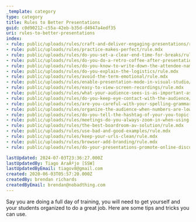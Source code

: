 ```yaml
---
_template: category
type: category
title: Rules to Better Presentations
guid: c0d90212-c55a-42eb-b35d-d4947a4edf35
uri: rules-to-better-presentations
index:
- rule: public/uploads/rules/craft-and-deliver-engaging-presentations/rule.mdx
- rule: public/uploads/rules/practice-makes-perfect/rule.mdx
- rule: public/uploads/rules/do-you-set-a-clear-end-time-for-breaks/rule.mdx
- rule: public/uploads/rules/do-you-do-a-retro-coffee-after-presentations/rule.mdx
- rule: public/uploads/rules/do-you-know-to-write-down-the-attendee-names/rule.mdx
- rule: public/uploads/rules/do-you-explain-the-logistics/rule.mdx
- rule: public/uploads/rules/avoid-the-term-emotional/rule.mdx
- rule: public/uploads/rules/enable-presentation-mode-in-visual-studio/rule.mdx
- rule: public/uploads/rules/easy-to-view-screen-recordings/rule.mdx
- rule: public/uploads/rules/what-your-audience-sees-is-as-important-as-your-content/rule.mdx
- rule: public/uploads/rules/do-you-keep-eye-contact-with-the-audience/rule.mdx
- rule: public/uploads/rules/are-you-careful-with-your-spelling-grammar-and-punctuation/rule.mdx
- rule: public/uploads/rules/organize-the-audience-when-numbers-are-low/rule.mdx
- rule: public/uploads/rules/do-you-tell-the-hashtag-of-your-you-topic-to-your-audience/rule.mdx
- rule: public/uploads/rules/meetings-do-you-always-zoom-in-when-using-a-projector/rule.mdx
- rule: public/uploads/rules/the-best-boardroom-av-solution/rule.mdx
- rule: public/uploads/rules/use-bad-and-good-examples/rule.mdx
- rule: public/uploads/rules/keep-your-urls-clean/rule.mdx
- rule: public/uploads/rules/browser-add-branding/rule.mdx
- rule: public/uploads/rules/do-your-presentations-promote-online-discussion/rule.mdx

lastUpdated: 2024-07-03T23:36:27.000Z
lastUpdatedBy: Tiago AraÃºjo [SSW]
lastUpdatedByEmail: tiagov8@gmail.com
created: 2020-06-03T05:57:20.000Z
createdBy: brendan richards
createdByEmail: brendan@nobadthing.com
---
```

Say you are doing a full day of training, you will need to get yourself and your students organized to do a great job.
 Here are some tips and tricks you can use.
